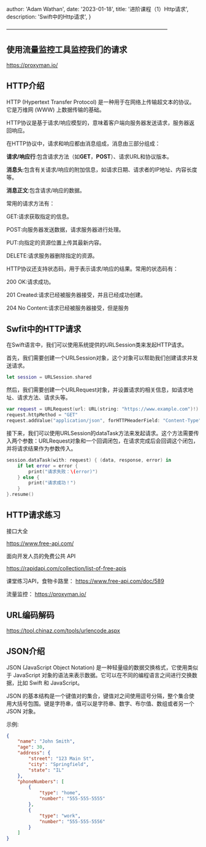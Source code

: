
  author: 'Adam Wathan',
  date: '2023-01-18',
  title: '进阶课程（1）Http请求',
  description:
    'Swift中的Http请求',
}


——————————————————————————————

## **使用流量监控工具监控我们的请求**

https://proxyman.io/

## **HTTP介绍**

HTTP (Hypertext Transfer Protocol) 是一种用于在网络上传输超文本的协议。它是万维网 (WWW) 上数据传输的基础。

HTTP协议是基于请求/响应模型的，意味着客户端向服务器发送请求，服务器返回响应。

在HTTP协议中，请求和响应都由消息组成，消息由三部分组成：

**请求/响应行**:包含请求方法（如**GET**，**POST**）、请求URL和协议版本。

**消息头**:包含有关请求/响应的附加信息，如请求日期、请求者的IP地址、内容长度等。

**消息正文**:包含请求/响应的数据。

常用的请求方法有：

GET:请求获取指定的信息。

POST:向服务器发送数据，请求服务器进行处理。

PUT:向指定的资源位置上传其最新内容。

DELETE:请求服务器删除指定的资源。

HTTP协议还支持状态码，用于表示请求/响应的结果。常用的状态码有：


200 OK:请求成功。

201 Created:请求已经被服务器接受，并且已经成功创建。

204 No Content:请求已经被服务器接受，但是服务


## **Swfit中的HTTP请求**
在Swift语言中，我们可以使用系统提供的URLSession类来发起HTTP请求。

首先，我们需要创建一个URLSession对象，这个对象可以帮助我们创建请求并发送请求。

```swift
let session = URLSession.shared
```

然后，我们需要创建一个URLRequest对象，并设置请求的相关信息，如请求地址、请求方法、请求头等。

```swift
var request = URLRequest(url: URL(string: "https://www.example.com")!)
request.httpMethod = "GET"
request.addValue("application/json", forHTTPHeaderField: "Content-Type")
```

接下来，我们可以使用URLSession的dataTask方法来发起请求。这个方法需要传入两个参数：URLRequest对象和一个回调闭包，在请求完成后会回调这个闭包，并将请求结果作为参数传入。

```swift
session.dataTask(with: request) { (data, response, error) in
    if let error = error {
        print("请求失败：\(error)")
    } else {
        print("请求成功！")
    }
}.resume()
```

## **HTTP请求练习**

接口大全

https://www.free-api.com/

面向开发人员的免费公共 API

https://rapidapi.com/collection/list-of-free-apis


课堂练习API，食物卡路里：
https://www.free-api.com/doc/589

流量监控：
https://proxyman.io/

## **URL编码解码**

https://tool.chinaz.com/tools/urlencode.aspx

## **JSON介绍**


JSON (JavaScript Object Notation) 是一种轻量级的数据交换格式，它使用类似于 JavaScript 对象的语法来表示数据。它可以在不同的编程语言之间进行交换数据，比如 Swift 和 JavaScript。

JSON 的基本结构是一个键值对的集合，键值对之间使用逗号分隔，整个集合使用大括号包围。键是字符串，值可以是字符串、数字、布尔值、数组或者另一个 JSON 对象。

示例:

```JSON
{
    "name": "John Smith",
    "age": 30,
    "address": {
        "street": "123 Main St",
        "city": "Springfield",
        "state": "IL"
    },
    "phoneNumbers": [
        {
            "type": "home",
            "number": "555-555-5555"
        },
        {
            "type": "work",
            "number": "555-555-5556"
        }
    ]
}
```

